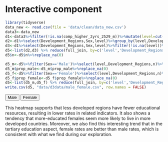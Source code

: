 # Interactive component

```r
library(tidyverse)
data_new <- read.csv(file = 'data/clean/data_new.csv')
data3<-data_new
d1<-data3%>%filter(!is.na(comp_higher_2yrs_2529_m))%>%mutate(level=cut(comp_higher_2yrs_2529_m, breaks=c(-Inf, 10,20,30,40,50,60,70, Inf), labels=c("< 10","10 to 20","20 to 30","30 to 40","40 to 50","50 to 60","60 to 70","> 70")))
d2<-d1%>%select(Development_Regions,Sex,level)%>%group_by(level,Development_Regions,Sex)%>%summarise(n=n())
d3<-d1%>%select(Development_Regions,Sex,level)%>%filter(!is.na(level))%>%expand(level,Development_Regions,Sex)
d5<-list(d2,d3) %>% reduce(full_join, by=c('level','Development_Regions','Sex'))%>%arrange(level,Development_Regions,Sex)
d5$n<-d5$n%>%replace_na(0)
```

```r
d5_m<-d5%>%filter(Sex=='Male')%>%select(level,Development_Regions,n)%>%arrange(level,Development_Regions)%>%group_by(level)%>%mutate(prop_male=round(n/sum(n)*100))%>%select(level,Development_Regions,prop_male)
d5_m$prop_male<-d5_m$prop_male%>%replace_na(0)
d5_f<-d5%>%filter(Sex=='Female')%>%select(level,Development_Regions,n)%>%arrange(level,Development_Regions)%>%group_by(level)%>%mutate(prop_female=round(n/sum(n)*100))%>%select(level,Development_Regions,prop_female)
d5_f$prop_female<-d5_f$prop_female%>%replace_na(0)
d5<-list(d5_m,d5_f) %>% reduce(full_join, by=c('level','Development_Regions'))
write.csv(d5, "data/d3data/male_female.csv", row.names = FALSE)
```





<!-- Load d3.js -->
<script src="https://d3js.org/d3.v7.js">  </script>
<script src="https://d3js.org/d3-scale-chromatic.v1.min.js"></script>
<!-- Create a div where the graph will take place -->

<!-- Add 2 buttons -->

<button onclick="update('prop_male')">Male</button>
<button onclick="update('prop_female')">Female</button>


<!-- Create a div where the graph will take place -->
<div id="my_dataviz"></div>

<script>

// set the dimensions and margins of the graph
const margin = {top: 80, right: 25, bottom: 30, left: 40},
  width = 450 - margin.left - margin.right,
  height = 450 - margin.top - margin.bottom;

// append the svg object to the body of the page
const svg = d3.select("#my_dataviz")
.append("svg")
  .attr("width", width + margin.left + margin.right)
  .attr("height", height + margin.top + margin.bottom)
.append("g")
  .attr("transform",
        "translate(" + margin.left + "," + margin.top + ")");

const x = d3.scaleBand()
    .range([ 0, width ])
    .padding(0.05);


const y = d3.scaleBand()
    .range([ height, 0 ])
    .padding(0.05);
  
const myColor = d3.scaleSequential()
    .interpolator(d3.interpolatePuRd)
    .domain([1,100])


 // Build X scales and axis:
  x.domain(["Least Developed","Less Developed","More Developed","Not Classified"])
  svg.append("g")
    .style("font-size", 12)
    .attr("transform", `translate(0, ${height})`)
    .call(d3.axisBottom(x).tickSize(0))
    .select(".domain").remove()
    
  // Build Y scales and axis:
  y.domain(["< 10","10 to 20","20 to 30","30 to 40","40 to 50","50 to 60","60 to 70","> 70"])

  svg.append("g")
    .style("font-size", 8)
    .call(d3.axisLeft(y).tickSize(0))
    .select(".domain").remove()
    
  const tooltip = d3.select("#my_dataviz")
    .append("div")
    .style("opacity", 0)
    .attr("class", "tooltip")
    .style("background-color", "white")
    .style("border", "solid")
    .style("border-width", "2px")
    .style("border-radius", "5px")
    .style("padding", "4px")
    
function update(selectedvar) {
//Read the data
d3.csv("https://raw.githubusercontent.com/FinalProjectGroup34/GenderEducation/main/male_female.csv").then(function(data) {

  
  const mouseover = function(event,d) {
    tooltip
      .style("opacity", 1)
    d3.select(this)
      .style("stroke", "black")
      .style("opacity", 1)
  }
      
      
  const mousemove = function(event,d) {
    tooltip
      .html(d[selectedvar]+'% of countries with tertiary completion rate in range: '+d.level+'% are '+d.Development_Regions)
      .style("left", ((event.x)+50)+"px")
      .style("top", ((event.y)+15)+ "px")
      .style("opacity", 0.7)
  }
  
  
  const mouseleave = function(event,d) {
    tooltip
      .style("opacity", 0)
    d3.select(this)
      .style("stroke", "none")
      .style("opacity", 1)
  }
  
        
        
  svg.selectAll()
    .data(data, function(d) {return d.Development_Regions+':'+d.level;})
    .join("rect")
      .attr("x", function(d) { return x(d.Development_Regions) })
      .attr("y", function(d) { return y(d.level) })
      .attr("rx", 4)
      .attr("ry", 4)
      .attr("width", x.bandwidth() )
      .attr("height", y.bandwidth() )
      .style("fill", function(d) { return myColor(d[selectedvar])} )
      .style("stroke-width", 2)
      .style("stroke", "none")
    .on("mouseover", mouseover)
    .on("mousemove", mousemove)
    .on("mouseleave", mouseleave)
})
}

// Initialize plot
update('prop_male')

// Add title to graph
svg.append("text")
        .attr("x", 0)
        .attr("y", -50)
        .attr("text-anchor", "left")
        .style("font-size", "16px")
        .text("Heatmap of tertiary completion rate and Development");

// Add subtitle to graph
svg.append("text")
        .attr("x", 0)
        .attr("y", -30)
        .attr("text-anchor", "left")
        .style("font-size", "14px")
        .style("fill", "grey")
        .style("max-width", 400)
        .text("Click the above button to view the association with Sex");
        
// Add subtitle to graph
svg.append("text")
        .attr("x", 0)
        .attr("y", -15)
        .attr("text-anchor", "left")
        .style("font-size", "14px")
        .style("fill", "grey")
        .style("max-width", 400)
        .text("Move your pointer to discover detail values");

</script>

This heatmap supports that less developed regions have fewer educational resources, resulting in lower rates in related indicators.
It also shows a tendency that more-educated females seem more likely to live in more developed countries. Moreover, we also find this interesting trend that in the tertiary education aspect, female rates are better than male rates, which is consistent with what we find during our exploration.